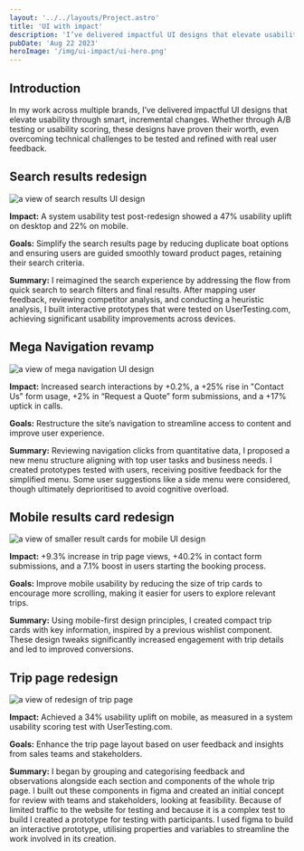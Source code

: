 ```yaml
---
layout: '../../layouts/Project.astro'
title: 'UI with impact'
description: 'I’ve delivered impactful UI designs that elevate usability through incremental changes.'
pubDate: 'Aug 22 2023'
heroImage: '/img/ui-impact/ui-hero.png'
---
```



## Introduction
In my work across multiple brands, I’ve delivered impactful UI designs that elevate usability through smart, incremental changes. Whether through A/B testing or usability scoring, these designs have proven their worth, even overcoming technical challenges to be tested and refined with real user feedback.

## Search results redesign

<Image src="/img/ui-impact/search-results.png" alt="a view of search results UI design" width={920} height={575} />

__Impact:__ A system usability test post-redesign showed a 47% usability uplift on desktop and 22% on mobile.

__Goals:__ Simplify the search results page by reducing duplicate boat options and ensuring users are guided smoothly toward product pages, retaining their search criteria.

__Summary:__ I reimagined the search experience by addressing the flow from quick search to search filters and final results. After mapping user feedback, reviewing competitor analysis, and conducting a heuristic analysis, I built interactive prototypes that were tested on UserTesting.com, achieving significant usability improvements across devices.

## Mega Navigation revamp

<Image src="/img/ui-impact/mega-nav.png" alt="a view of mega navigation UI design" width={920} height={575} />

__Impact:__ Increased search interactions by +0.2%, a +25% rise in "Contact Us" form usage, +2% in “Request a Quote” form submissions, and a +17% uptick in calls.

__Goals:__ Restructure the site’s navigation to streamline access to content and improve user experience.

__Summary:__ Reviewing navigation clicks from quantitative data, I proposed a new menu structure aligning with top user tasks and business needs. I created prototypes tested with users, receiving positive feedback for the simplified menu. Some user suggestions like a side menu were considered, though ultimately deprioritised to avoid cognitive overload.

## Mobile results card redesign

<Image src="/img/ui-impact/smaller-cards.png" alt="a view of smaller result cards for mobile UI design" width={920} height={575} />

__Impact:__ +9.3% increase in trip page views, +40.2% in contact form submissions, and a 7.1% boost in users starting the booking process.

__Goals:__ Improve mobile usability by reducing the size of trip cards to encourage more scrolling, making it easier for users to explore relevant trips.

__Summary:__ Using mobile-first design principles, I created compact trip cards with key information, inspired by a previous wishlist component. These design tweaks significantly increased engagement with trip details and led to improved conversions.

## Trip page redesign

<Image src="/img/ui-impact/headwater-trip.png" alt="a view of redesign of trip page" width={920} height={575} />

__Impact:__ Achieved a 34% usability uplift on mobile, as measured in a system usability scoring test with UserTesting.com.

__Goals:__ Enhance the trip page layout based on user feedback and insights from sales teams and stakeholders.

__Summary:__ I began by grouping and categorising feedback and observations alongside each section and components of the whole trip page. I built out these components in figma and created an initial concept for review with teams and stakeholders, looking at feasibility. Because of limited traffic to the website for testing and because it is a complex test to build I created a prototype for testing with participants. I used figma to build an interactive prototype, utilising properties and variables to streamline the work involved in its creation.